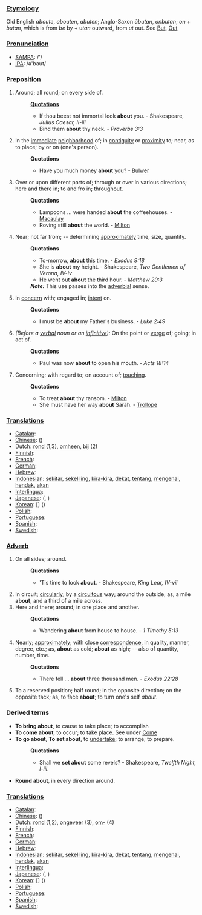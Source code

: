===[[Etymology]]===
Old English ''aboute'', ''abouten'', ''abuten''; Anglo-Saxon ''&#257;butan'', ''onbutan''; ''on'' + ''butan'', which is from ''be'' by + u''tan'' outward, from ''ut'' out. See [[But]], [[Out]]

===[[Pronunciation]]===
*[[w:SAMPA|SAMPA]]: /'/
*[[w:IPA|IPA]]: /ə'baut/

===[[Preposition]]===
#Around; all round; on every side of.
#:'''[[Quotation]]s'''
#:*If thou beest not immortal look '''about''' you. - Shakespeare, ''Julius Caesar, II-iii''
#:*Bind them '''about''' thy neck. - ''Proverbs 3:3''
#In the [[immediate]] [[neighborhood]] of; in [[contiguity]] or [[proximity]] to; near, as to place; by or on (one's person).
#:'''Quotations'''
#:*Have you much money '''about''' you? - [[Bulwer]]
#Over or upon different parts of; through or over in various directions; here and there in; to and fro in; throughout.
#:'''Quotations'''
#:*Lampoons ... were handed '''about''' the coffeehouses. - [[Macaulay]]
#:*Roving still '''about''' the world. - [[Milton]]
#Near; not far from; -- determining [[approximately]] time, size, quantity.
#:'''Quotations'''
#:*To-morrow, '''about''' this time. - ''Exodus 9:18''
#:*She is '''about''' my height. - Shakespeare, ''Two Gentlemen of Verona, IV-iv''
#:*He went out '''about''' the third hour. - ''Matthew 20:3''
#:'''''Note:''''' This use passes into the [[adverbial]] sense.
#In [[concern]] with; engaged in; [[intent]] on.
#:'''Quotations'''
#:*I must be '''about''' my Father's business. - ''Luke 2:49''
#''(Before a [[verbal]] noun or an [[infinitive]]):'' On the point or [[verge]] of; going; in act of.
#:'''Quotations'''
#:*Paul was now '''about''' to open his mouth. - ''Acts 18:14''
#Concerning; with regard to; on account of; [[touching]].
#:'''Quotations'''
#:*To treat '''about''' thy ransom. - [[Milton]]
#:*She must have her way '''about''' Sarah. - [[Trollope]]

===[[Translation]]s===
*[[Catalan]]: [[]] '' ''
*[[Chinese]]: [[]] ()
*[[Dutch]]: [[rond]] (1,3), [[omheen]], [[bij]] (2)
*[[Finnish]]: [[]]
*[[French]]: [[]] '' ''
*[[German]]: [[]] '' ''
*[[Hebrew]]: [[]] '' ''
*[[Indonesian]]: [[sekitar]], [[sekeliling]], [[kira|kira-kira]], [[dekat]], [[tentang]], [[kena|mengenai]], [[hendak]], [[akan]]
*[[Interlingua]]: [[]]
*[[Japanese]]: [[]] ([[]], )
*[[Korean]]: [[]] [] ()
*[[Polish]]: [[]]
*[[Portuguese]]: [[]] '' ''
*[[Spanish]]: [[]] '' ''
*[[Swedish]]: [[]] '' ''

===[[Adverb]]===
#On all sides; around.
#:'''Quotations'''
#:*'Tis time to look '''about'''. - Shakespeare, ''King Lear, IV-vii''
#In circuit; [[circularly]]; by a [[circuitous]] way; around the outside; as, a mile '''about''', and a third of a mile across.
#Here and there; around; in one place and another.
#:'''Quotations'''
#:*Wandering '''about''' from house to house. - ''1 Timothy 5:13''
#Nearly; [[approximately]]; with close [[correspondence]], in quality, manner, degree, etc.; as, '''about''' as cold; '''about''' as high; -- also of quantity, number, time.
#:'''Quotations'''
#:*There fell ... '''about''' three thousand men. - ''Exodus 22:28''
#To a reserved position; half round; in the opposite direction; on the opposite tack; as, to face '''about'''; to turn one's self ''about''.
===Derived terms===
*'''To bring about''', to cause to take place; to accomplish
*'''To come about''', to occur; to take place. See under [[Come]]
*'''To go about''', '''To set about''', to [[undertake]]; to arrange; to prepare.
*:'''Quotations'''
*:*Shall we '''set about''' some revels? - Shakespeare, ''Twelfth Night, I-iii''.
*'''Round about''', in every direction around.

===[[Translation]]s===
*[[Catalan]]: [[]] '' ''
*[[Chinese]]: [[]] ()
*[[Dutch]]: [[rond]] (1,2), [[ongeveer]] (3), [[om-]] (4)
*[[Finnish]]: [[]]
*[[French]]: [[]] '' ''
*[[German]]: [[]] '' ''
*[[Hebrew]]: [[]] '' ''
*[[Indonesian]]: [[sekitar]], [[sekeliling]], [[kira|kira-kira]], [[dekat]], [[tentang]], [[kena|mengenai]], [[hendak]], [[akan]]
*[[Interlingua]]: [[]]
*[[Japanese]]: [[]] ([[]], )
*[[Korean]]: [[]] [] ()
*[[Polish]]: [[]]
*[[Portuguese]]: [[]] '' ''
*[[Spanish]]: [[]] '' ''
*[[Swedish]]: [[]] '' ''